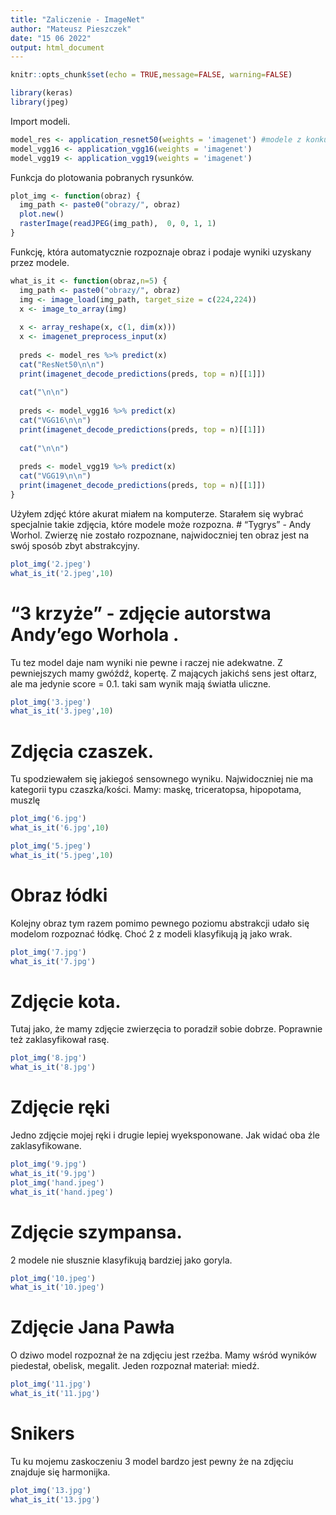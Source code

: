 ```yaml
---
title: "Zaliczenie - ImageNet"
author: "Mateusz Pieszczek"
date: "15 06 2022"
output: html_document
---
```



```r
knitr::opts_chunk$set(echo = TRUE,message=FALSE, warning=FALSE)
```

```r
library(keras)
library(jpeg)
```
Import modeli.
```r
model_res <- application_resnet50(weights = 'imagenet') #modele z konkursu
model_vgg16 <- application_vgg16(weights = 'imagenet')
model_vgg19 <- application_vgg19(weights = 'imagenet')
```

Funkcja do plotowania pobranych rysunków.
```r
plot_img <- function(obraz) {
  img_path <- paste0("obrazy/", obraz)
  plot.new()
  rasterImage(readJPEG(img_path),  0, 0, 1, 1)
}
```
Funkcję, która automatycznie rozpoznaje obraz i podaje wyniki uzyskany przez modele.
```r
what_is_it <- function(obraz,n=5) {
  img_path <- paste0("obrazy/", obraz)
  img <- image_load(img_path, target_size = c(224,224))
  x <- image_to_array(img)
  
  x <- array_reshape(x, c(1, dim(x)))
  x <- imagenet_preprocess_input(x)
  
  preds <- model_res %>% predict(x)
  cat("ResNet50\n\n")
  print(imagenet_decode_predictions(preds, top = n)[[1]])
  
  cat("\n\n")
  
  preds <- model_vgg16 %>% predict(x)
  cat("VGG16\n\n")
  print(imagenet_decode_predictions(preds, top = n)[[1]])
  
  cat("\n\n")
  
  preds <- model_vgg19 %>% predict(x)
  cat("VGG19\n\n")
  print(imagenet_decode_predictions(preds, top = n)[[1]])
}
```

Użyłem zdjęć które akurat miałem na komputerze. Starałem się wybrać specjalnie takie zdjęcia, które modele może rozpozna.
# "Tygrys" - Andy Worhol.
Zwierzę nie zostało rozpoznane, najwidoczniej ten obraz jest na swój sposób zbyt abstrakcyjny.
```r
plot_img('2.jpeg')
what_is_it('2.jpeg',10)
```
# "3 krzyże" - zdjęcie autorstwa Andy'ego Worhola . 
Tu tez model daje nam wyniki nie pewne i raczej nie adekwatne.
Z pewniejszych mamy gwóźdź, kopertę.
Z mających jakichś sens jest ołtarz, ale ma jedynie score = 0.1. taki sam wynik mają światła uliczne.
```r
plot_img('3.jpeg')
what_is_it('3.jpeg',10)
```
# Zdjęcia czaszek.
Tu spodziewałem się jakiegoś sensownego wyniku.
Najwidoczniej nie ma kategorii typu czaszka/kości.
Mamy: maskę, triceratopsa, hipopotama, muszlę
```r
plot_img('6.jpg')
what_is_it('6.jpg',10)
```
```r
plot_img('5.jpeg')
what_is_it('5.jpeg',10)
```

# Obraz łódki
Kolejny obraz tym razem pomimo pewnego poziomu abstrakcji udało się modelom rozpoznać łódkę.
Choć 2 z modeli klasyfikują ją jako wrak.
```r
plot_img('7.jpg')
what_is_it('7.jpg')
```

# Zdjęcie kota.
Tutaj jako, że mamy zdjęcie zwierzęcia to poradził sobie dobrze.
Poprawnie też zaklasyfikował rasę.
```r
plot_img('8.jpg')
what_is_it('8.jpg')
```
# Zdjęcie ręki
Jedno zdjęcie mojej ręki i drugie lepiej wyeksponowane. Jak widać oba źle zaklasyfikowane.
```r
plot_img('9.jpg')
what_is_it('9.jpg')
plot_img('hand.jpeg')
what_is_it('hand.jpeg')
```
# Zdjęcie szympansa.
2 modele nie słusznie klasyfikują bardziej jako goryla.
```r
plot_img('10.jpeg')
what_is_it('10.jpeg')
```
# Zdjęcie Jana Pawła
O dziwo model rozpoznał że na zdjęciu jest rzeźba.
Mamy wśród wyników piedestał, obelisk, megalit.
Jeden rozpoznał materiał: miedź.
```r
plot_img('11.jpg')
what_is_it('11.jpg')
```
# Snikers
Tu ku mojemu zaskoczeniu 3 model bardzo jest pewny że na zdjęciu znajduje się harmonijka.
```r
plot_img('13.jpg')
what_is_it('13.jpg')
```